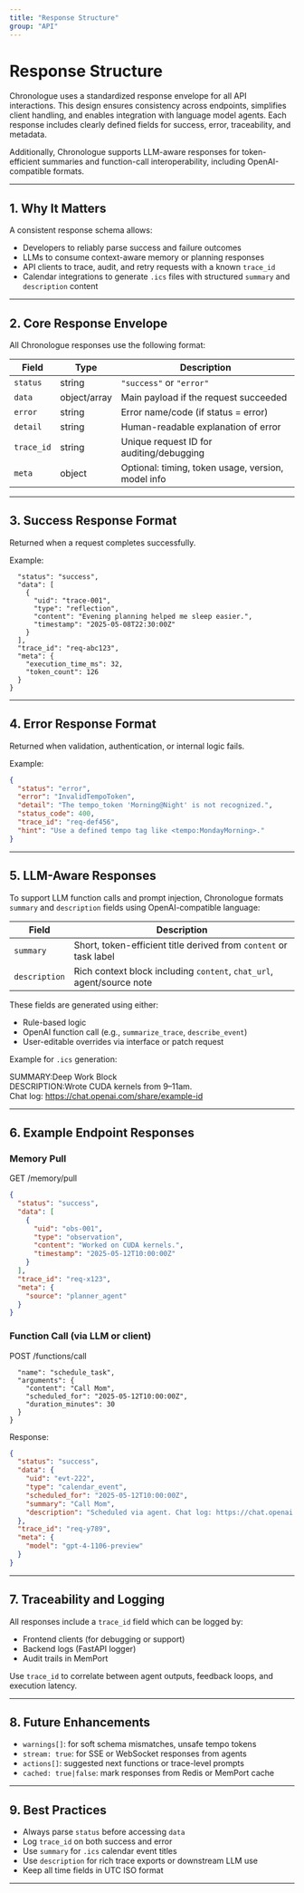 ```yaml
---
title: "Response Structure"
group: "API"
---
```


# Response Structure

Chronologue uses a standardized response envelope for all API interactions. This design ensures consistency across endpoints, simplifies client handling, and enables integration with language model agents. Each response includes clearly defined fields for success, error, traceability, and metadata.

Additionally, Chronologue supports LLM-aware responses for token-efficient summaries and function-call interoperability, including OpenAI-compatible formats.

---

## 1. Why It Matters

A consistent response schema allows:

- Developers to reliably parse success and failure outcomes  
- LLMs to consume context-aware memory or planning responses  
- API clients to trace, audit, and retry requests with a known `trace_id`  
- Calendar integrations to generate `.ics` files with structured `summary` and `description` content

---

## 2. Core Response Envelope

All Chronologue responses use the following format:

| Field      | Type     | Description                                            |
|------------|----------|--------------------------------------------------------|
| `status`   | string   | `"success"` or `"error"`                               |
| `data`     | object/array | Main payload if the request succeeded             |
| `error`    | string   | Error name/code (if status = error)                    |
| `detail`   | string   | Human-readable explanation of error                    |
| `trace_id` | string   | Unique request ID for auditing/debugging              |
| `meta`     | object   | Optional: timing, token usage, version, model info     |

---

## 3. Success Response Format

Returned when a request completes successfully.

Example:

```json{
  "status": "success",
  "data": [
    {
      "uid": "trace-001",
      "type": "reflection",
      "content": "Evening planning helped me sleep easier.",
      "timestamp": "2025-05-08T22:30:00Z"
    }
  ],
  "trace_id": "req-abc123",
  "meta": {
    "execution_time_ms": 32,
    "token_count": 126
  }
}
```

---

## 4. Error Response Format

Returned when validation, authentication, or internal logic fails.

Example:

```json
{
  "status": "error",
  "error": "InvalidTempoToken",
  "detail": "The tempo_token 'Morning@Night' is not recognized.",
  "status_code": 400,
  "trace_id": "req-def456",
  "hint": "Use a defined tempo tag like <tempo:MondayMorning>."
}
```

---

## 5. LLM-Aware Responses

To support LLM function calls and prompt injection, Chronologue formats `summary` and `description` fields using OpenAI-compatible language:

| Field        | Description                                                             |
|--------------|-------------------------------------------------------------------------|
| `summary`    | Short, token-efficient title derived from `content` or task label       |
| `description`| Rich context block including `content`, `chat_url`, agent/source note   |

These fields are generated using either:

- Rule-based logic  
- OpenAI function call (e.g., `summarize_trace`, `describe_event`)  
- User-editable overrides via interface or patch request

Example for `.ics` generation:

SUMMARY:Deep Work Block  
DESCRIPTION:Wrote CUDA kernels from 9–11am.  
Chat log: https://chat.openai.com/share/example-id

---

## 6. Example Endpoint Responses

### Memory Pull

GET /memory/pull

```json
{
  "status": "success",
  "data": [
    {
      "uid": "obs-001",
      "type": "observation",
      "content": "Worked on CUDA kernels.",
      "timestamp": "2025-05-12T10:00:00Z"
    }
  ],
  "trace_id": "req-x123",
  "meta": {
    "source": "planner_agent"
  }
}
```

### Function Call (via LLM or client)

POST /functions/call

```json{
  "name": "schedule_task",
  "arguments": {
    "content": "Call Mom",
    "scheduled_for": "2025-05-12T10:00:00Z",
    "duration_minutes": 30
  }
}
```

Response:

```json
{
  "status": "success",
  "data": {
    "uid": "evt-222",
    "type": "calendar_event",
    "scheduled_for": "2025-05-12T10:00:00Z",
    "summary": "Call Mom",
    "description": "Scheduled via agent. Chat log: https://chat.openai.com/share/example"
  },
  "trace_id": "req-y789",
  "meta": {
    "model": "gpt-4-1106-preview"
  }
}
```

---

## 7. Traceability and Logging

All responses include a `trace_id` field which can be logged by:

- Frontend clients (for debugging or support)  
- Backend logs (FastAPI logger)  
- Audit trails in MemPort  

Use `trace_id` to correlate between agent outputs, feedback loops, and execution latency.

---

## 8. Future Enhancements

- `warnings[]`: for soft schema mismatches, unsafe tempo tokens  
- `stream: true`: for SSE or WebSocket responses from agents  
- `actions[]`: suggested next functions or trace-level prompts  
- `cached: true|false`: mark responses from Redis or MemPort cache

---

## 9. Best Practices

- Always parse `status` before accessing `data`  
- Log `trace_id` on both success and error  
- Use `summary` for `.ics` calendar event titles  
- Use `description` for rich trace exports or downstream LLM use  
- Keep all time fields in UTC ISO format

---

